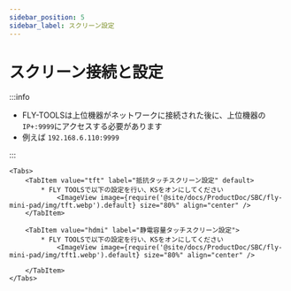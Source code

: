 ```yaml
---
sidebar_position: 5
sidebar_label: スクリーン設定
---
```





# スクリーン接続と設定

:::info

* FLY-TOOLSは上位機器がネットワークに接続された後に、上位機器の`IP+:9999`にアクセスする必要があります
* 例えば `192.168.6.110:9999`

:::

    <Tabs>
        <TabItem value="tft" label="抵抗タッチスクリーン設定" default>
            * FLY TOOLSで以下の設定を行い、KSをオンにしてください
                <ImageView image={require('@site/docs/ProductDoc/SBC/fly-mini-pad/img/tft.webp').default} size="80%" align="center" />
        </TabItem>

        <TabItem value="hdmi" label="静電容量タッチスクリーン設定">
            * FLY TOOLSで以下の設定を行い、KSをオンにしてください
                <ImageView image={require('@site/docs/ProductDoc/SBC/fly-mini-pad/img/tft1.webp').default} size="80%" align="center" />

        </TabItem>
    </Tabs>
